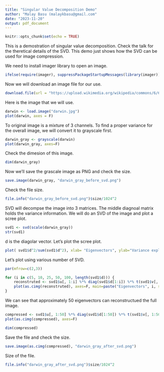 ```yaml
---
title: "Singular Value Decomposition Demo"
author: "Malay Basu (malaykbasu@gmail.com"
date: "2023-11-20"
output: pdf_document
---
```


```r
knitr::opts_chunk$set(echo = TRUE)
```

This is a demostration of singular value decomposition. Check the talk for the theretical details of the SVD. This demo just shows how the SVD can be used for image compression. 

We need to install imager library to open an image.

```r
ifelse(require(imager), suppressPackageStartupMessages(library(imager)), BiocManager::install("imager"))
```

Now we will download an image file for our use.

```r
download.file(url = "https://upload.wikimedia.org/wikipedia/commons/6/6f/Editorial_cartoon_depicting_Charles_Darwin_as_an_ape_%281871%29.jpg", destfile = "darwin.jpg", quiet = T)
```

Here is the image that we will use.

```r
darwin <- load.image("darwin.jpg")
plot(darwin, axes = F)
```



To original image is a mixture of 3 channels. To find a proper variance for the overall image, we will convert it to grayscale first.

```r
darwin_gray <- grayscale(darwin)
plot(darwin_gray, axes=F)
```

Check the dimesion of this image.

```r
dim(darwin_gray)
```

Now we'll save the grascale image as PNG and check the size.

```r
save.image(darwin_gray, "darwin_gray_before_svd.png")

```

Check the file size.

```r
file.info("darwin_gray_before_svd.png")$size/1024^2
```



SVD will decompse the image into 3 matrices. The middle diagnoal matrix holds the variance information. We will do an SVD of the image and plot a scree plot.

```r
svd1 <- svd(scale(darwin_gray))
str(svd1)
```

d is the diagolar vector. Let's plot the scree plot.

```r
plot( svd1$d^2/sum(svd1$d^2), xlab= "Eigenvectors", ylab="Variance explained")
```

Let's plot using various number of SVD.

```r
par(mfrow=c(2,3))

for (i in c(5, 10, 25, 50, 100, length(svd1$d))) {
    reconstruted <- svd1$u[, 1:i] %*% diag(svd1$d[1:i]) %*% t(svd1$v[, 1:i])
    plot(as.cimg(reconstruted), axes=F, main=paste("Eigenvectors", i, sep=" "))
}

```

We can see that approximately 50 eigenvectors can reconstructued the full image.

```r
compressed <- svd1$u[, 1:50] %*% diag(svd1$d[1:50]) %*% t(svd1$v[, 1:50])
plot(as.cimg(compressed), axes=F)
```


```r
dim(compressed)
```

Save the file and check the size.

```r
save.image(as.cimg(compressed), "darwin_gray_after_svd.png")
```

Size of the file.
```r
file.info("darwin_gray_after_svd.png")$size/1024^2

```

